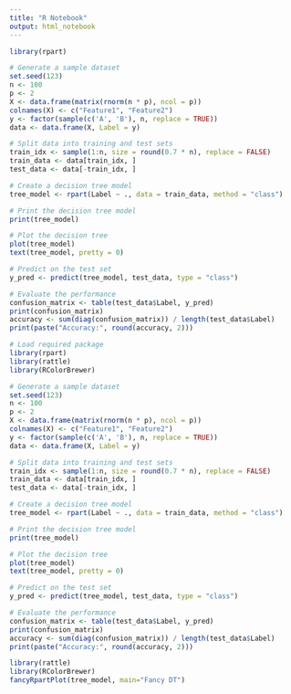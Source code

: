 ```yaml
---
title: "R Notebook"
output: html_notebook
---
```


```r
library(rpart)
```

```r
# Generate a sample dataset
set.seed(123)
n <- 100
p <- 2
X <- data.frame(matrix(rnorm(n * p), ncol = p))
colnames(X) <- c("Feature1", "Feature2")
y <- factor(sample(c('A', 'B'), n, replace = TRUE))
data <- data.frame(X, Label = y)

# Split data into training and test sets
train_idx <- sample(1:n, size = round(0.7 * n), replace = FALSE)
train_data <- data[train_idx, ]
test_data <- data[-train_idx, ]

# Create a decision tree model
tree_model <- rpart(Label ~ ., data = train_data, method = "class")

# Print the decision tree model
print(tree_model)

# Plot the decision tree
plot(tree_model)
text(tree_model, pretty = 0)

# Predict on the test set
y_pred <- predict(tree_model, test_data, type = "class")

# Evaluate the performance
confusion_matrix <- table(test_data$Label, y_pred)
print(confusion_matrix)
accuracy <- sum(diag(confusion_matrix)) / length(test_data$Label)
print(paste("Accuracy:", round(accuracy, 2)))

```
```r
# Load required package
library(rpart)
library(rattle)
library(RColorBrewer)
```

```r
# Generate a sample dataset
set.seed(123)
n <- 100
p <- 2
X <- data.frame(matrix(rnorm(n * p), ncol = p))
colnames(X) <- c("Feature1", "Feature2")
y <- factor(sample(c('A', 'B'), n, replace = TRUE))
data <- data.frame(X, Label = y)
```

```r
# Split data into training and test sets
train_idx <- sample(1:n, size = round(0.7 * n), replace = FALSE)
train_data <- data[train_idx, ]
test_data <- data[-train_idx, ]
```

```r
# Create a decision tree model
tree_model <- rpart(Label ~ ., data = train_data, method = "class")

# Print the decision tree model
print(tree_model)

# Plot the decision tree
plot(tree_model)
text(tree_model, pretty = 0)
```

```r
# Predict on the test set
y_pred <- predict(tree_model, test_data, type = "class")

# Evaluate the performance
confusion_matrix <- table(test_data$Label, y_pred)
print(confusion_matrix)
accuracy <- sum(diag(confusion_matrix)) / length(test_data$Label)
print(paste("Accuracy:", round(accuracy, 2)))
```
```r
library(rattle)
library(RColorBrewer)
fancyRpartPlot(tree_model, main="Fancy DT")
```

